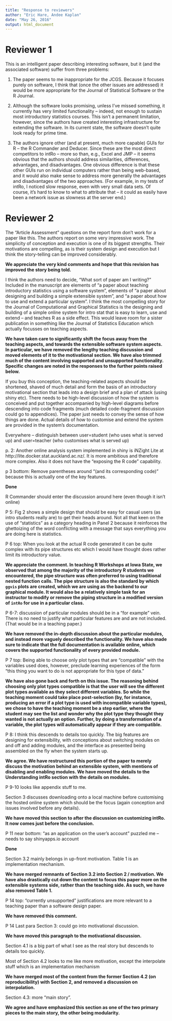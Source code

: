 ```yaml
---
title: "Response to reviewers"
author: "Eric Hare, Andee Kaplan"
date: "May 26, 2016"
output: html_document
---
```


# Reviewer 1

This is an intelligent paper describing interesting software, but it (and the associated software) suffer from three problems:

(1) The paper seems to me inappropriate for the JCGS. Because it focuses purely on software, I think that (once the other issues are addressed) it would be more appropriate for the Journal of Statistical Software or the R Journal.

(2) Although the software looks promising, unless I've missed something, it currently has very limited functionality -- indeed, not enough to sustain most introductory statistics courses. This isn't a permanent limitation, however, since the authors have created interesting infrastructure for extending the software. In its current state, the software doesn't quite look ready for prime time.

(3) The authors ignore other (and at present, much more capable) GUIs for R -- the R Commander and Deducer. Since these are the most direct competitors to intRo -- more so than, e.g., Excel and JMP -- it seems obvious that the authors should address similarities, differences, advantages, and disadvantages. One obvious difference is that these other GUIs run on individual computers rather than being web-based, and it would also make sense to address more generally the advantages and disadvantages of the two approaches. (For example, in my tests of intRo, I noticed slow response, even with very small data sets. Of course, it's hard to know to what to attribute that -- it could as easily have been a network issue as slowness at the server end.)

# Reviewer 2

The “Article Assessment” questions on the report form don’t work for a paper like this.
The authors report on some very impressive work. The simplicity of conception and execution is one of its biggest strengths. Their motivations are compelling, as is their system design and execution but I think the story-telling can be improved considerably.

**We appreciate the very kind comments and hope that this revision has improved the story being told.**

I think the authors need to decide, “What sort of paper am I writing?” Included in the manuscript are elements of “a paper about teaching introductory statistics using a software system”, elements of “a paper about designing and building a simple extensible system”, and “a paper about how to use and extend a particular system”. I think the most compelling story for the Journal of Computational and Graphical Statistics is the designing and building of a simple online system for intro stat that is easy to learn, use and extend – and teaches R as a side effect. This would leave room for a sister publication in something like the Journal of Statistics Education which actually focusses on teaching aspects.

**We have taken care to significantly shift the focus away from the teaching aspects, and towards the extensible software system aspects. In particular, we have removed the lengthy teaching discussion and moved elements of it to the motivational section. We have also trimmed much of the content involving supported and unsupported functionality. Specific changes are noted in the responses to the further points raised below.**

If you buy this conception, the teaching-related aspects should be shortened, shaved of much detail and form the basis of an introductory motivational section that leads into a design brief and a plan of attack (using shiny etc). There needs to be high-level discussion of how the system is conceived and put together accompanied by high-level diagrams before descending into code fragments (much detailed code-fragment discussion could go to appendices). The paper just needs to convey the sense of how things are done. Actual details of how to customise and extend the system are provided in the system’s documentation.

Everywhere – distinguish between user=student (who uses what is served up) and user=teacher (who customises what is served up)

p. 2: Another online analysis system implemented in shiny is iNZight Lite at http://lite.docker.stat.auckland.ac.nz/. It is more ambitious and therefore more complex. Also it does not have the “exposing the R code” capability.

p 3 bottom: Remove parentheses around “(and its corresponding code)” because this is actually one of the key features. 

**Done**

R Commander should enter the discussion around here (even though it isn’t online)

P 5: Fig 2 shows a simple design that should be easy for casual users (as intro students really are) to get their heads around. Not all that keen on the use of “statistics” as a category heading in Panel 2 because it reinforces the ghettoizing of the word conflicting with a message that says everything you are doing here is statistics.

P 6 top: When you look at the actual R code generated it can be quite complex with its pipe structures etc which I would have thought does rather limit its introductory value.

**We appreciate the comment. In teaching R Workshops at Iowa State, we observed that among the majority of the introductory R students we encountered, the pipe structure was often preferred to using traditional nested function calls. The pipe structure is also the standard by which `ggvis` plots are created, which we are using as the backend to our graphical module. It would also be a relatively simple task for an instructor to modify or remove the piping structure in a modified version of `intRo` for use in a particular class.**
 
P 6-7: discussion of particular modules should be in a “for example” vein. There is no need to justify what particular features are and are not included. (That would be in a teaching paper.)

**We have removed the in-depth discussion about the particular modules, and instead more vaguely described the functionality. We have also made sure to indicate that the full documentation is available online, which covers the supported functionality of every provided module.**

P 7 top: Being able to choose only plot types that are “compatible” with the variables used does, however, preclude learning experiences of the form “this thing you want to do is not appropriate for this type of data.”

**We have also gone back and forth on this issue. The reasoning behind choosing only plot types compatible is that the user will see the different plot types available as they select different variables. So while the teaching moment could take place post-selection (by, for instance, producing an error if a plot type is used with incompatible variable types), we chose to have the teaching moment be a step earlier, where the student may see the list and wonder why the plot type they thought they wanted is not actually an option. Further, by doing a transformation of a variable, the plot types will automatically appear if they are compatible.**

P 8: I think this descends to details too quickly. The big features are designing for extensibility, with conceptions about switching modules on and off and adding modules, and the interface as presented being assembled on the fly when the system starts up.

**We agree. We have restructured this portion of the paper to merely discuss the motivation behind an extensible system, with mentions of disabling and enabling modules. We have moved the details to the Understanding intRo section with the details on modules.**

P 9-10 looks like appendix stuff to me.

Section 3 discusses downloading onto a local machine before customising the hosted online system which should be the focus (again conception and issues involved before any details).

**We have moved this section to after the discussion on customizing intRo. It now comes just before the conclusion.**

P 11 near bottom: “as an application on the user’s account” puzzled me -- needs to say shinyapps.io account

**Done**

Section 3.2 mainly belongs in up-front motivation. Table 1 is an implementation mechanism.

**We have merged remnants of Section 3.2 into Section 2 / motivation. We have also drastically cut down the content to focus this paper more on the extensible systems side, rather than the teaching side. As such, we have also removed Table 1.**

P 14 top: “currently unsupported” justifications are more relevant to a teaching paper than a software design paper.

**We have removed this comment.**

P 14 Last para Section 3: could go into motivational discussion.

**We have moved this paragraph to the motivational discussion.**

Section 4.1 is a big part of what I see as the real story but descends to details too quickly.

Most of Section 4.2 looks to me like more motivation, except the interpolate stuff which is an implementation mechanism

**We have merged most of the content from the former Section 4.2 (on reproducibility) with Section 2, and removed a discussion on interpolation.**

Section 4.3: more “main story”.

**We agree and have emphasized this section as one of the two primary pieces to the main story, the other being modularity.**
